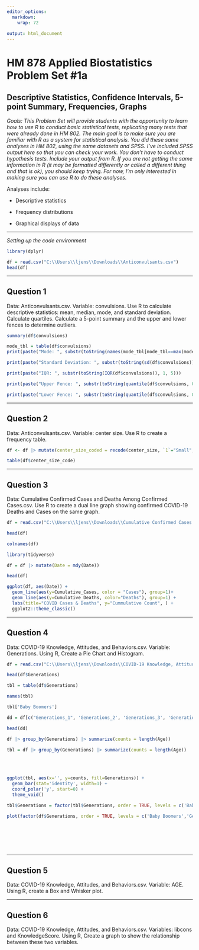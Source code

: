 ---
editor_options:
  markdown:
    wrap: 72
  
output: html_document
---

# HM 878 Applied Biostatistics Problem Set #1a

## Descriptive Statistics, Confidence Intervals, 5-point Summary, Frequencies, Graphs

*Goals: This Problem Set will provide students with the opportunity to
learn how to use R to conduct basic statistical tests, replicating many
tests that were already done in HM 802. The main goal is to make sure
you are familiar with R as a system for statistical analysis. You did
these same analyses in HM 802, using the same datasets and SPSS. I've
included SPSS output here so that you can check your work. You don't
have to conduct hypothesis tests. Include your output from R. If you are
not getting the same information in R (it may be formatted differently
or called a different thing and that is ok), you should keep trying. For
now, I'm only interested in making sure you can use R to do these
analyses.*

Analyses include:

-   Descriptive statistics

-   Frequency distributions

-   Graphical displays of data

------------------------------------------------------------------------

*Setting up the code environment*

```{r}
library(dplyr)
```

```{r}
df = read.csv("C:\\Users\\ljens\\Downloads\\Anticonvulsants.csv")
head(df)
```

------------------------------------------------------------------------

## Question 1

Data: Anticonvulsants.csv. Variable: convulsions. Use R to calculate
descriptive statistics: mean, median, mode, and standard deviation.
Calculate quartiles. Calculate a 5-point summary and the upper and lower
fences to determine outliers.

```{r}
summary(df$convulsions)
```

```{r}
mode_tbl = table(df$convulsions)
print(paste("Mode: ", substr(toString(names(mode_tbl[mode_tbl==max(mode_tbl)])), 1, 5)))
```

```{r}
print(paste("Standard Deviation: ", substr(toString(sd(df$convulsions)), 1, 5)))
```

```{r}
print(paste("IQR: ", substr(toString(IQR(df$convulsions)), 1, 5)))
```

```{r}
print(paste("Upper Fence: ", substr(toString(quantile(df$convulsions, 0.75) + 1.5*IQR(df$convulsions)), 1, 5)))
```

```{r}
print(paste("Lower Fence: ", substr(toString(quantile(df$convulsions, 0.25) - 1.5*IQR(df$convulsions)), 1, 5)))
```

------------------------------------------------------------------------

## Question 2

Data: Anticonvulsants.csv. Variable: center size. Use R to create a
frequency table.

```{r}
df <- df |> mutate(center_size_coded = recode(center_size, `1`="Small", `2`="Medium", `3`="Large" , .default = NA_character_))

table(df$center_size_code)
```

------------------------------------------------------------------------

## Question 3

Data: Cumulative Confirmed Cases and Deaths Among Confirmed Cases.csv.
Use R to create a dual line graph showing confirmed COVID-19 Deaths and
Cases on the same graph.

```{r}
df = read.csv("C:\\Users\\ljens\\Downloads\\Cumulative Confirmed Cases and Deaths Among Confirmed Cases.csv")
```

```{r}
head(df)
```

```{r}
colnames(df)
```

```{r}
library(tidyverse)
```

```{r}
df = df |> mutate(Date = mdy(Date))
```

```{r}
head(df)
```

```{r}
ggplot(df, aes(Date)) + 
  geom_line(aes(y=Cumulative_Cases, color = "Cases"), group=1)+
  geom_line(aes(y=Cumulative_Deaths, color="Deaths"), group=1) + 
  labs(title="COVID Cases & Deaths", y="Cummulative Count", ) +
  ggplot2::theme_classic()
```

------------------------------------------------------------------------

## Question 4

Data: COVID-19 Knowledge, Attitudes, and Behaviors.csv. Variable:
Generations. Using R, Create a Pie Chart and Histogram.

```{r}
df = read.csv("C:\\Users\\ljens\\Downloads\\COVID-19 Knowledge, Attitudes, and Behaviors.csv")
```

```{r}
head(df$Generations)

```

```{r}
tbl = table(df$Generations)

```

```{r}
names(tbl)

```

```{r}
tbl['Baby Boomers']
```

```{r}
dd = df[c("Generations_1", 'Generations_2', 'Generations_3', 'Generations_4')]
```

```{r}
head(dd)
```

```{r}
df |> group_by(Generations) |> summarize(counts = length(Age))
```

```{r}
tbl = df |> group_by(Generations) |> summarize(counts = length(Age))
```

\
\

```{r}
ggplot(tbl, aes(x='', y=counts, fill=Generations)) +
  geom_bar(stat='identity', width=1) +
  coord_polar('y', start=0) +
  theme_void() 
```

```{r}
tbl$Generations = factor(tbl$Generations, order = TRUE, levels = c('Baby Boomers','Gen X','Millenials','Gen Z'))
```

```{r}
plot(factor(df$Generations, order = TRUE, levels = c('Baby Boomers','Gen X','Millenials','Gen Z')))
```

\
\
\
\

------------------------------------------------------------------------

## Question 5

Data: COVID-19 Knowledge, Attitudes, and Behaviors.csv. Variable: AGE.
Using R, create a Box and Whisker plot.

------------------------------------------------------------------------

## Question 6

Data: COVID-19 Knowledge, Attitudes, and Behaviors.csv. Variables:
libcons and KnowledgeScore. Using R, Create a graph to show the
relationship between these two variables.
